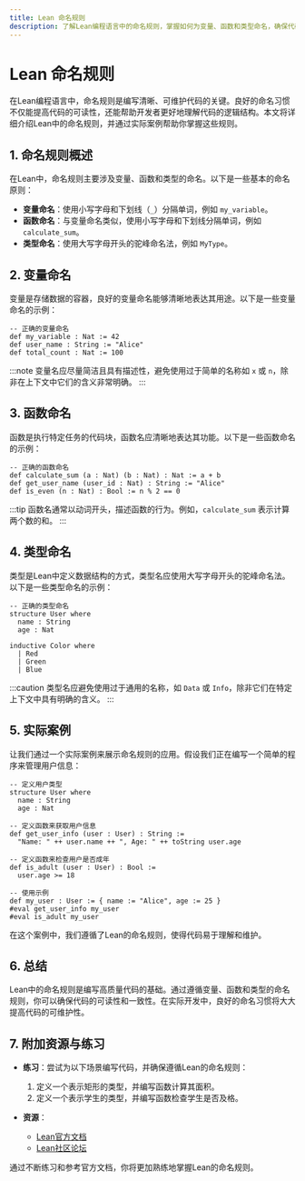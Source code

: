 ```yaml
---
title: Lean 命名规则
description: 了解Lean编程语言中的命名规则，掌握如何为变量、函数和类型命名，确保代码的可读性和一致性。
---
```


# Lean 命名规则

在Lean编程语言中，命名规则是编写清晰、可维护代码的关键。良好的命名习惯不仅能提高代码的可读性，还能帮助开发者更好地理解代码的逻辑结构。本文将详细介绍Lean中的命名规则，并通过实际案例帮助你掌握这些规则。

## 1. 命名规则概述

在Lean中，命名规则主要涉及变量、函数和类型的命名。以下是一些基本的命名原则：

- **变量命名**：使用小写字母和下划线（`_`）分隔单词，例如 `my_variable`。
- **函数命名**：与变量命名类似，使用小写字母和下划线分隔单词，例如 `calculate_sum`。
- **类型命名**：使用大写字母开头的驼峰命名法，例如 `MyType`。

## 2. 变量命名

变量是存储数据的容器，良好的变量命名能够清晰地表达其用途。以下是一些变量命名的示例：

```lean
-- 正确的变量命名
def my_variable : Nat := 42
def user_name : String := "Alice"
def total_count : Nat := 100
```

:::note
变量名应尽量简洁且具有描述性，避免使用过于简单的名称如 `x` 或 `n`，除非在上下文中它们的含义非常明确。
:::

## 3. 函数命名

函数是执行特定任务的代码块，函数名应清晰地表达其功能。以下是一些函数命名的示例：

```lean
-- 正确的函数命名
def calculate_sum (a : Nat) (b : Nat) : Nat := a + b
def get_user_name (user_id : Nat) : String := "Alice"
def is_even (n : Nat) : Bool := n % 2 == 0
```

:::tip
函数名通常以动词开头，描述函数的行为。例如，`calculate_sum` 表示计算两个数的和。
:::

## 4. 类型命名

类型是Lean中定义数据结构的方式，类型名应使用大写字母开头的驼峰命名法。以下是一些类型命名的示例：

```lean
-- 正确的类型命名
structure User where
  name : String
  age : Nat

inductive Color where
  | Red
  | Green
  | Blue
```

:::caution
类型名应避免使用过于通用的名称，如 `Data` 或 `Info`，除非它们在特定上下文中具有明确的含义。
:::

## 5. 实际案例

让我们通过一个实际案例来展示命名规则的应用。假设我们正在编写一个简单的程序来管理用户信息：

```lean
-- 定义用户类型
structure User where
  name : String
  age : Nat

-- 定义函数来获取用户信息
def get_user_info (user : User) : String :=
  "Name: " ++ user.name ++ ", Age: " ++ toString user.age

-- 定义函数来检查用户是否成年
def is_adult (user : User) : Bool :=
  user.age >= 18

-- 使用示例
def my_user : User := { name := "Alice", age := 25 }
#eval get_user_info my_user
#eval is_adult my_user
```

在这个案例中，我们遵循了Lean的命名规则，使得代码易于理解和维护。

## 6. 总结

Lean中的命名规则是编写高质量代码的基础。通过遵循变量、函数和类型的命名规则，你可以确保代码的可读性和一致性。在实际开发中，良好的命名习惯将大大提高代码的可维护性。

## 7. 附加资源与练习

- **练习**：尝试为以下场景编写代码，并确保遵循Lean的命名规则：
  1. 定义一个表示矩形的类型，并编写函数计算其面积。
  2. 定义一个表示学生的类型，并编写函数检查学生是否及格。

- **资源**：
  - [Lean官方文档](https://leanprover.github.io/documentation/)
  - [Lean社区论坛](https://leanprover.zulipchat.com/)

通过不断练习和参考官方文档，你将更加熟练地掌握Lean的命名规则。